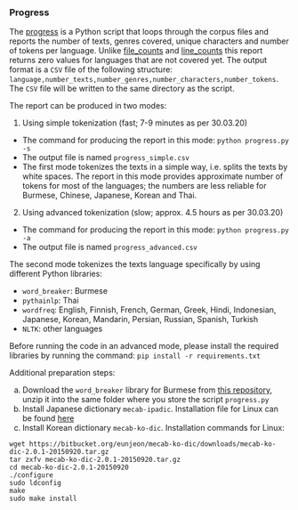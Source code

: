 ### Progress

The [progress](progress) is a Python script that loops through the corpus files and reports the number of texts, genres covered, unique characters and number of tokens per language. Unlike [file_counts](file_counts) and [line_counts](line_counts) this report returns zero values for languages that are not covered yet. The output format is a `CSV` file of the following structure: `language,number_texts,number_genres,number_characters,number_tokens`. The `CSV` file will be written to the same directory as the script.

The report can be produced in two modes:

1. Using simple tokenization (fast; 7-9 minutes as per 30.03.20)
- The command for producing the report in this mode: `python progress.py -s`
- The output file is named `progress_simple.csv`
- The first mode tokenizes the texts in a simple way, i.e. splits the texts by white spaces. The report in this mode provides approximate number of tokens for most of the languages; the numbers are less reliable for Burmese, Chinese, Japanese, Korean and Thai.

2. Using advanced tokenization (slow; approx. 4.5 hours as per 30.03.20)
- The command for producing the report in this mode: `python progress.py -a`
- The output file is named `progress_advanced.csv`

The second mode tokenizes the texts language specifically by using different Python libraries:

- `word_breaker`: Burmese
- `pythainlp`: Thai
- `wordfreq`: English, Finnish, French, German, Greek, Hindi, Indonesian, Japanese, Korean, Mandarin, Persian, Russian, Spanish, Turkish
- `NLTK`: other languages

Before running the code in an advanced mode, please install the required libraries by running the command:
`pip install -r requirements.txt`

Additional preparation steps:

a) Download the `word_breaker` library for Burmese from [this repository](https://github.com/stevenay/myan-word-breaker), unzip it into the same folder where you store the script `progress.py`
b) Install Japanese dictionary `mecab-ipadic`. Installation file for Linux can be found [here](https://packages.ubuntu.com/xenial/all/mecab-ipadic-utf8/download)
c) Install Korean dictionary `mecab-ko-dic`. Installation commands for Linux:
```
wget https://bitbucket.org/eunjeon/mecab-ko-dic/downloads/mecab-ko-dic-2.0.1-20150920.tar.gz
tar zxfv mecab-ko-dic-2.0.1-20150920.tar.gz
cd mecab-ko-dic-2.0.1-20150920
./configure
sudo ldconfig
make
sudo make install
```



